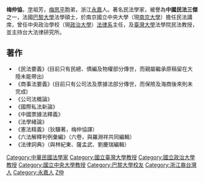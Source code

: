 {{unreferenced|time=2010-09-18T07:17:43+00:00}}
'''梅仲協'''{{BD|1900年||1971年|catIdx=M梅}}，[[表字|字]]祖芳，[[梅思平|梅思平]]胞弟，浙江[[永嘉|永嘉]]人。著名民法學家，被譽為'''中國民法三傑'''之一，法國[[巴黎大学_(1896年)|巴黎大學]]法學碩士，於南京國立中央大學（現[[南京大學|南京大學]]）擔任民法講席，曾任中央政治學校（現[[政治大學|政治大學]]）[[法律系|法律系]]主任，及[[臺灣大學|臺灣大學]]法學院民法教授，並主持台大法律研究所。

==著作==
*《民法要義》(目前只有民總、債編及物權部分傳世，而親屬繼承原稿留在大陸未能帶出)
*《商事法要義》(目前只有公司法及票據法部分傳世，而保險及海商後來則未完成)
*《公司法概論》
*《國際私法新論》
*《中國票據法釋義》
*《法學緒論》
*《憲法精義》（狄驥著，梅仲協譯）
*《六法解釋判例彙編》（六卷，與羅淵祥共同編輯）
*《法律詞典》（與林紀東、薩孟武、劉慶瑞編輯）

{{DEFAULTSORT:Mei梅}}
[[Category:中華民國法學家|Category:中華民國法學家]]
[[Category:國立臺灣大學教授|Category:國立臺灣大學教授]]
[[Category:國立政治大學教授|Category:國立政治大學教授]]
[[Category:國立中央大學教授|Category:國立中央大學教授]]
[[Category:巴黎大學校友|Category:巴黎大學校友]]
[[Category:浙江裔台灣人|Category:浙江裔台灣人]]
[[Category:永嘉人|Category:永嘉人]]
[[Category:梅姓|Z仲]]